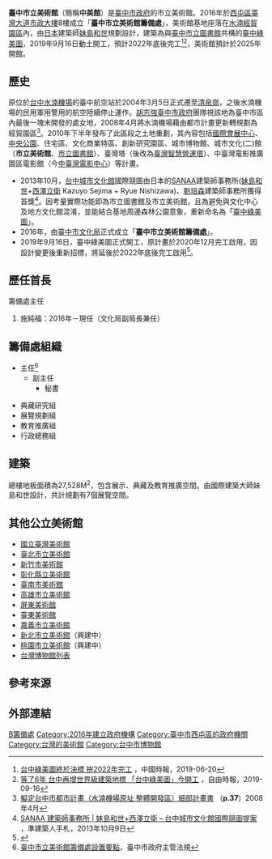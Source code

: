 {{台中市未來建設}}
{{不是|國立臺灣美術館}}
{{中華民國政府部門基礎資訊
|部門名稱       = 臺中市立美術館
|外文名稱       = Taichung Museum of Art
|外文語言       = 英語
|部門標誌       = 
|部門標誌名稱   = 
|代表圖像       = 
|代表圖像名稱   = 
|首長職銜       = 籌備處主任
|首長姓名       = 施純福<small>（文化局副局長兼任）</small>
|副首長職銜     = 籌備處副主任
|副首長姓名     = 
|副首長姓名二   = 
|副首長姓名三   = 
|秘書長職銜     = 秘書
|秘書長姓名     = 
|秘書長姓名二   = 
|秘書長姓名三   = 
|任命者姓名     = 由[[臺中市政府文化局|臺中市政府文化局]]派任
|官員任期       = 無任期保障
|機關類型       = 
|員額           = 19名
|年度預算額     = 
|授權法源       = 臺中市立美術館籌備處設置要點
|成立日期       = 2016年3月16日
|所屬部門        = [[臺中市政府文化局|臺中市政府文化局]]
|內部單位       = 4組
|附屬機關       = 
|任務編組       = 
|地址           = {{ROC-TW}}[[臺中市|臺中市]]<br>籌備處：[[西屯區|西屯區]][[臺灣大道|臺灣大道]]三段99號惠中樓8樓<br>基地：西屯區[[中科路_(台中市)|中科路]]、經貿八路處
|電話           = 
|網站           = 
|備註           = 美術館籌備處尚未建置官方網站，目前僅有官方臉書
}}

'''臺中市立美術館'''（簡稱'''中美館'''）是[[臺中市政府|臺中市政府]]的市立美術館。2016年於[[西屯區|西屯區]][[臺灣大道市政大樓|臺灣大道市政大樓]]8樓成立「'''臺中市立美術館籌備處'''」，美術館基地座落在[[水湳經貿園區|水湳經貿園區]]內，由[[日本|日本]]建築師[[妹島和世|妹島和世]]規劃設計，建築為與[[臺中市立圖書館|臺中市立圖書館]]共構的[[臺中綠美圖|臺中綠美圖]]，2019年9月16日動土開工，預計2022年底後完工<ref>[https://www.chinatimes.com/amp/newspapers/20190620000364-260204 台中綠美圖終於決標 拚2022年完工] {{Wayback|url=https://www.chinatimes.com/amp/newspapers/20190620000364-260204 |date=20190819032502 }}，中國時報，2019-06-20</ref><ref>[https://news.ltn.com.tw/news/life/breakingnews/2916939 等了6年 台中再增世界級建築地標 「台中綠美圖」今開工] {{Wayback|url=https://news.ltn.com.tw/news/life/breakingnews/2916939 |date=20191007201403 }}，自由時報，2019-09-16</ref>，美術館預計於2025年開館。

== 歷史 ==
原位於[[台中水湳機場|台中水湳機場]]的臺中航空站於2004年3月5日正式遷至[[臺中清泉崗機場|清泉崗]]，之後水湳機場的民用軍用警用的航空陸續停止運作。[[胡志強_(1948年)|胡志強]][[臺中市政府|臺中市政府]]團隊視該地為臺中市區內最後一塊未開發的處女地，2008年4月將水湳機場藉由都市計畫更新轉規劃為經貿園區<ref>[http://tarp.longi.tw/uploadfiles/news/m/1282204033_787496.pdf 擬定台中市都市計畫（水湳機場原址   整體開發區）細部計畫書] {{Wayback|url=http://tarp.longi.tw/uploadfiles/news/m/1282204033_787496.pdf |date=20160717012958 }}（'''p.37'''）2008年4月</ref>。2010年下半年發布了此區段之土地重劃，其內容包括[[水湳國際會展中心|國際會展中心]]、[[中央公園_(臺中市)|中央公園]]、住宅區、文化商業特區、創新研究園區、城市博物館、城市文化(二)館（'''市立美術館'''、[[臺中市立圖書館|市立圖書館]]）、臺灣塔（後改為[[臺灣智慧營運塔|臺灣智慧營運塔]]）、中臺灣電影推廣園區電影館（今[[中臺灣電影中心|中臺灣電影中心]]）等計畫。
*2013年10月，[[臺中綠美圖|台中城市文化館]]國際競圖由日本的[[SANAA|SANAA]]建築師事務所([[妹島和世|妹島和世]]+[[西澤立衛|西澤立衛]] Kazuyo Sejima + Ryue Nishizawa)、[[劉培森|劉培森]]建築師事務所獲得首獎<ref>[http://forgemind.net/media/archives/1455 SANAA 建築師事務所 | 妹島和世+西澤立衛 – 台中城市文化館國際競圖提案] {{Wayback|url=http://forgemind.net/media/archives/1455 |date=20200216175043 }}，準建築人手札，2013年10月9日</ref>。因考量實際功能即為市立圖書館及市立美術館，且為避免與文化中心及地方文化館混淆，並能結合基地周邊森林公園意象，重新命名為「[[臺中綠美圖|臺中綠美圖]]」。
*2016年，由[[臺中市文化局|臺中市文化局]]正式成立「'''臺中市立美術館籌備處'''」。
*2019年9月16日，臺中綠美圖正式開工，原計畫於2020年12月完工啟用，因設計變更後重新招標，將延後於2022年底後完工啟用<ref>{{Cite web |url=https://www.chinatimes.com/realtimenews/20180611003091-260405 |title=台中綠美圖蓋不起來？中市府：目標111年完工啟用 |accessdate=2020-08-31 |archive-date=2019-03-06 |archive-url=https://web.archive.org/web/20190306111608/https://www.chinatimes.com/realtimenews/20180611003091-260405 |dead-url=no }}</ref>。

== 歷任首長 ==
;籌備處主任
#施純福：2016年－現任（文化局副局長兼任）

== 籌備處組織 ==
*主任<ref>[https://lawsearch.taichung.gov.tw/GLRSout/LawContent.aspx?id=GL002613 臺中市立美術館籌備處設置要點]，臺中市政府主管法規</ref>
**副主任
***秘書


*典藏研究組
*展覽規劃組
*教育推廣組
*行政總務組

== 建築 ==
總樓地板面積為27,528M<sup>2</sup>，包含展示、典藏及教育推廣空間。由國際建築大師妹島和世設計，共計規劃有7個展覽空間。


== 其他公立美術館 ==
* [[國立臺灣美術館|國立臺灣美術館]]
* [[臺北市立美術館|臺北市立美術館]]
* [[新竹市美術館|新竹市美術館]]
* [[彰化縣立美術館|彰化縣立美術館]]
* [[臺南市美術館|臺南市美術館]]
* [[高雄市立美術館|高雄市立美術館]]
* [[屏東美術館|屏東美術館]]
* [[臺東美術館|臺東美術館]]
* [[嘉義市立美術館|嘉義市立美術館]]
* [[新北市立美術館|新北市立美術館]]（興建中）
* [[桃園市立美術館|桃園市立美術館]]（興建中）
* [[台灣博物館列表|台灣博物館列表]]

== 參考來源 ==
{{reflist}}

== 外部連結 ==
{{facebook|TaichungMuseumofArt}}

{{台灣博物館}}
{{臺中市政府文化局所屬場館}}
{{臺中國際經貿綜合園區}}

[[Category:臺中市文化局|B籌備處]]
[[Category:2016年建立政府機構|Category:2016年建立政府機構]]
[[Category:臺中市西屯區的政府機關|Category:臺中市西屯區的政府機關]]
[[Category:台灣的美術館|Category:台灣的美術館]]
[[Category:台中市博物館|Category:台中市博物館]]